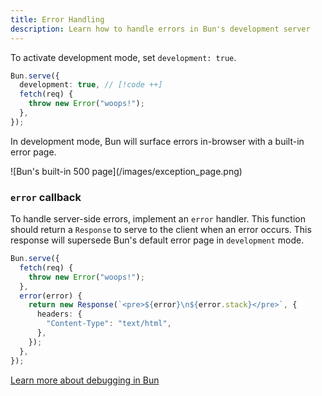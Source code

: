 ---
title: Error Handling
description: Learn how to handle errors in Bun's development server
---

To activate development mode, set `development: true`.

```ts title="server.ts" icon="/icons/typescript.svg"
Bun.serve({
  development: true, // [!code ++]
  fetch(req) {
    throw new Error("woops!");
  },
});
```

In development mode, Bun will surface errors in-browser with a built-in error page.

<Frame>![Bun's built-in 500 page](/images/exception_page.png)</Frame>

### `error` callback

To handle server-side errors, implement an `error` handler. This function should return a `Response` to serve to the client when an error occurs. This response will supersede Bun's default error page in `development` mode.

```ts
Bun.serve({
  fetch(req) {
    throw new Error("woops!");
  },
  error(error) {
    return new Response(`<pre>${error}\n${error.stack}</pre>`, {
      headers: {
        "Content-Type": "text/html",
      },
    });
  },
});
```

<Info>[Learn more about debugging in Bun](/runtime/debugger)</Info>
